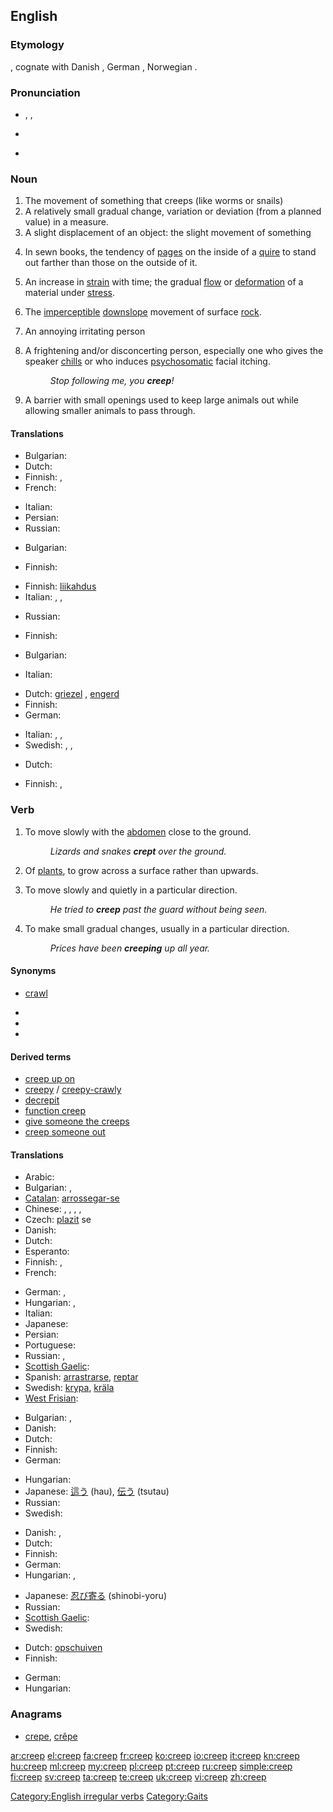 {{also|CREEP}}
==English==

===Etymology===
{{etyl|ang}} {{term|creopan|crēopan|lang=ang}}, cognate with Danish {{term|krybe|lang=da}}, German {{term|kriechen|lang=de}}, Norwegian {{term|krype|lang=no}}.

===Pronunciation===
* {{enPR|krēp}}, {{IPA|/kriːp/}}, {{SAMPA|/kri:p/}}
* {{audio|en-us-creep.ogg|Audio (US)}}

* {{rhymes|iːp}}

===Noun===
{{en-noun}}

# The movement of something that creeps (like worms or snails)
# A relatively small gradual change, variation or deviation (from a planned value) in a measure.
# A slight displacement of an object: the slight movement of something
# {{context|publishing}} In sewn books, the tendency of [[page]]s on the inside of a [[quire]] to stand out farther than those on the outside of it.
# {{context|materials science}} An increase in [[strain]] with time; the gradual [[flow]] or [[deformation]] of a material under [[stress]].
# {{geology}} The [[imperceptible]] [[downslope]] movement of surface [[rock]].
# {{context|informal|pejorative}} An annoying irritating person
# {{context|informal|pejorative}} A frightening and/or disconcerting person, especially one who gives the speaker [[chills]] or who induces [[psychosomatic]] facial itching.
#: ''Stop following me, you '''creep'''!''
# {{context|agriculture}} A barrier with small openings used to keep large animals out while allowing smaller animals to pass through.

====Translations====
{{trans-top|movement of something that creeps}}
* Bulgarian: {{t|bg|пълзене}}
* Dutch: {{t-|nl|kruip|m}}
* Finnish: {{t-|fi|ryömintä}}, {{t+|fi|matelu}}
* French: {{t+|fr|ramper}}
{{trans-mid}}
* Italian: {{t+|it|strisciare|m}}
* Persian: {{t|fa|خزیدن|xs=Persian}}
* Russian: {{t|ru|ползание|g=n|tr=pólzanije}}
{{trans-bottom}}

{{trans-top|small gradual change in a measure}}
* Bulgarian: {{t|bg|пълзене|n}}
{{trans-mid}}
* Finnish: {{t-|fi|ryömintä}}
{{trans-bottom}}

{{trans-top|slight displacement}}
* Finnish: [[liikahdus]]
* Italian: {{t-|it|scorrimento}},  {{t-|it|spostamento}},  {{t+|it|deriva}}
{{trans-mid}}
* Russian: {{t|ru|сползание|g=n|tr=spolzánije}}
{{trans-bottom}}

{{trans-top|tendency of pages iniside of a quire to stand out}}
{{trans-mid}}
{{trans-bottom}}

{{trans-top|gradual deformation of material under stress}}
* Finnish: {{t-|fi|viruminen}}
{{trans-mid}}
{{trans-bottom}}

{{trans-top|imperceptible downslope movement of surface}}
* Bulgarian: {{t|bg|свличане}}
{{trans-mid}}
* Italian: {{t-|it|scollamento}}
{{trans-bottom}}

{{trans-top|informal: an annoyingly unpleasant person}}
* Dutch: [[griezel]] {{m}}, [[engerd]] {{m}}
* Finnish: {{t-|fi|nilkki}}
* German: {{t+|de|Knilch|m}}
{{trans-mid}}
* Italian: {{t+|it|antipatico|m}},  {{t-|it|ruffiano}},  {{t+|it|lecchino}}
* Swedish: {{t|sv|miffo|n}}, {{t+|sv|äckel|n}}, {{t|sv|äckelpotta|c}}
{{trans-bottom}}

{{trans-top|frightening or disconcerting person}}
* Dutch: {{t|nl|engerd|m|f}}
{{trans-mid}}
* Finnish: {{t+|fi|kyylä}}, {{t-|fi|hyypiö}}
{{trans-bottom}}

===Verb===
{{en-verb|creeps|creeping|'''[[crept]]''' or '''[[creeped]]'''|'''[[crept]]''', '''[[creeped]]''', or archaic '''[[cropen]]'''}}

# {{intransitive}} To move slowly with the [[abdomen]] close to the ground.
#: ''Lizards and snakes '''crept''' over the ground.''
# {{intransitive}} Of [[plant]]s, to grow across a surface rather than upwards.
# {{intransitive}} To move slowly and quietly in a particular direction.
#: ''He tried to '''creep''' past the guard without being seen.''
# {{intransitive}} To make small gradual changes, usually in a particular direction.
#: ''Prices have been '''creeping''' up all year.''

====Synonyms====
* {{i-c|move slowly with the abdomen close to the ground}} [[crawl]]
* {{i-c|grow across a surface rather than upwards}}
* {{i-c|move slowly and quietly in a particular direction}}
* {{i-c|make small gradual changes}}

====Derived terms====
* [[creep up on]]
* [[creepy]] / [[creepy-crawly]]
* [[decrepit]]
* [[function creep]]
* [[give someone the creeps]]
* [[creep someone out]]

====Translations====
{{trans-top|move slowly with the abdomen close to the ground}}
* Arabic: {{t|ar|زحف|tr=zaHafa}}
* Bulgarian: {{t|bg|пълзя}},  {{t|bg|лазя}}
* [[Catalan]]: [[arrossegar-se]]
* Chinese: {{t-|cmn|爬|tr=pá|sc=Hani}}, {{t-|cmn|匍|tr=pú|sc=Hani}}, {{t|cmn|爬行|tr=páxíng|sc=Hani}},  {{t|cmn|匍匐|tr=púfú|sc=Hani}},  {{t|cmn|蛇行|tr=shéxíng|sc=Hani}}
* Czech: [[plazit]] se
* Danish: {{t-|da|krybe}}
* Dutch: {{t+|nl|kruipen}}
* Esperanto: {{t-|eo|rampi|xs=Esperanto}}
* Finnish: {{t+|fi|ryömiä}}, {{t+|fi|madella}}
* French: {{t+|fr|ramper}}
{{trans-mid}}
* German: {{t+|de|kriechen}}, {{t+|de|krabbeln}}
* Hungarian: {{t+|hu|kúszik}},  {{t+|hu|mászik}}
* Italian: {{t+|it|strisciare}}
* Japanese: {{t-|ja|這う|tr=hau}}
* Persian: {{t|fa|خزیدن|xs=Persian}}
* Portuguese: {{t+|pt|rastejar}}
* Russian: {{t+|ru|ползать|tr=pólzat'}},  {{t+|ru|ползти|tr=polztí}}
* [[Scottish Gaelic]]: {{t-|gd|èalaidh|xs=Scottish Gaelic}}
* Spanish: [[arrastrarse]], [[reptar]]
* Swedish: [[krypa]], [[kräla]]
* [[West Frisian]]: {{t+|fy|krûpe|xs=West Frisian}}
{{trans-bottom}}

{{trans-top|grow across a surface rather than upwards}}
* Bulgarian: {{t|bg|пълзя}},  {{t|bg|стеля се}}
* Danish: {{t-|da|krybe}}
* Dutch: {{t+|nl|kruipen}}
* Finnish: {{t+|fi|ryömiä}}
* German: {{t+|de|kriechen}}
{{trans-mid}}
* Hungarian: {{t+|hu|kúszik}}
* Japanese: [[這う]] (hau), [[伝う]] (tsutau)
* Russian: {{t|ru|стелиться|tr=stelít'sja}}
* Swedish: {{t-|sv|klänga}}
{{trans-bottom}}

{{trans-top|move slowly and quietly in a particular direction}}
* Danish: {{t-|da|krybe}}, {{t+|da|liste}}
* Dutch: {{t+|nl|kruipen}}
* Finnish: {{t+|fi|hiipiä}}
* German: {{t+|de|schleichen}}
* Hungarian: {{t|hu|lopakodik}},  {{t|hu|oson}}
{{trans-mid}}
* Japanese: [[忍び寄る]] (shinobi-yoru)
* Russian: {{t+|ru|красться|tr=krást'sja }}
* [[Scottish Gaelic]]: {{t-|gd|èalaidh|xs=Scottish Gaelic}}
* Swedish: {{t+|sv|smyga}}
{{trans-bottom}}

{{trans-top|change or deviate gradually}}
* Dutch: [[opschuiven]]
* Finnish: {{t+|fi|hiipiä}}
{{trans-mid}}
* German: {{t+|de|schleichen}}
* Hungarian: {{t+|hu|kúszik}}
{{trans-bottom}}

===Anagrams===
* [[crepe#English|crepe]], [[crêpe#English|crêpe]]

[[Category:English irregular verbs]]
[[Category:Gaits]]

[[ar:creep]]
[[el:creep]]
[[fa:creep]]
[[fr:creep]]
[[ko:creep]]
[[io:creep]]
[[it:creep]]
[[kn:creep]]
[[hu:creep]]
[[ml:creep]]
[[my:creep]]
[[pl:creep]]
[[pt:creep]]
[[ru:creep]]
[[simple:creep]]
[[fi:creep]]
[[sv:creep]]
[[ta:creep]]
[[te:creep]]
[[uk:creep]]
[[vi:creep]]
[[zh:creep]]